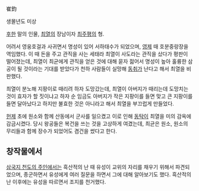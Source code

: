 崔鈞

생몰년도 미상

[[후한]] 말의 인물, [[최열]]의 장남이자 [[최주평]]의 형.

어려서 영웅호걸과 사귀면서 명성이 있어 서하태수가 되었으며, [[영제]] 때 호분중랑장을 역임했다. 이 때 돈을 주고 관직을 사는 세태라 최열이 사도라는 관직을 샀다가 평판이 떨어졌는데, 최열이 최균에게 관직을 얻은 것에 대해 묻자 젊어서 명성이 높아 훌륭한 삼공이 될 것이라는 기대를 받았다가 천하 사람들이 실망해 [[동취]]가 난다고 해서 최열을 비판했다.

최열이 분노해 지팡이로 때리려 하자 도망갔는데, 최열이 아버지가 때리는데 도망치는 것이 효자가 할 짓이냐고 하자 순 임금도 아버지가 작은 지팡이를 들면 맞고 큰 지팡이를 들면 달아났다고 하지만 불효한 것은 아니라고 해서 최열을 부끄럽게 만들었다.

[[헌제]] 초에 원소와 함께 산동에서 군사를 일으켰고 이로 인해 [[동탁]]이 최열을 미의 감옥에 감금시켰다. 당시 왕공들은 복건을 쓰는 것을 고상하게 여겼는데, 최균은 원소, 원소의 무리들과 함께 장수가 되었어도 겸건을 썼다고 한다.

== 창작물에서 ==
[[삼국지 천도의 주인]]에서는 흑산적의 난 때 유성이 교위의 자리를 채우기 위해서 파견되었으며, 종군하면서 유성에게 여러 질문을 하면서 그에 대해 알아보기도 했다. 흑산적의 난 이후에는 유성을 따르면서 조지를 천거했다.

